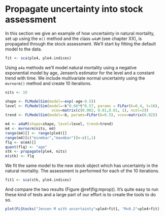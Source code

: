 # Propagate uncertainty into stock assessment

In this section we give an example of how uncertainty in natural mortality, set up using the `m()` method and the class `a4aM` (see chapter XX), is propagated through the stock assessment. We'll start by fitting the default model to the data.

```r
fit <- sca(ple4, ple4.indices)
```

Using `a4a` methods we'll model natural mortality using a negative exponential model by age, Jensen's estimator for the level and a constant trend with time. We include multivariate normal uncertainty using the `mvrnorm()` method and create 10 iterations.

```r
nits <- 10

shape <- FLModelSim(model=~exp(-age-0.5))
level <- FLModelSim(model=~k^0.66*t^0.57, params = FLPar(k=0.4, t=10),
                     vcov=matrix(c(0.002, 0.01,0.01, 1), ncol=2))
trend <- FLModelSim(model=~b, params=FLPar(b=0.5), vcov=matrix(0.02))

m4 <- a4aM(shape=shape, level=level, trend=trend)
m4 <- mvrnorm(nits, m4)
range(m4)[] <- range(ple4)[]
range(m4)[c("minmbar","maxmbar")]<-c(1,1)
flq <- m(m4)[]
quant(flq) <- "age"
stk <- propagate(ple4, nits)
m(stk) <- flq
```

We fit the same model to the new stock object which has uncertainty in the natural mortality. The assessment is performed for each of the 10 iterations.

```r
fit1 <- sca(stk, ple4.indices)
```

And compare the two results (Figure \@ref(fig:mprop)). It's quite easy to run these kind of tests and a large part of our effort is to create the tools to do so.

```r
plot(FLStocks("Jensen M with uncertainty"=ple4+fit1, "M=0.2"=ple4+fit), key=TRUE)
```


